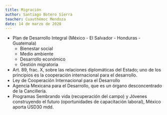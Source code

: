 ```yaml
---
title: Migración
author: Santiago Botero Sierra
teacher: Cuauthémoc Mendoza
date: 14 de marzo de 2020
---
```


+ Plan de Desarrollo Integral (México - El Salvador - Honduras - Guatemala)
    - Bienestar social
    - Medio ambiente
    - Desarrollo económico
    - Gestión migratoria
+ Art. 89, frac. X, sobre las relaciones diplomáticas del Estado; uno de los
    principios es la cooperación internacional para el desarrollo.
+ Ley de Cooperación Internacional para el Desarrollo
+ Agencia Mexicana para el Desarrollo, que es un órgano desconcentrado de la
    Cancillería.
+ Programas Sembrando vida (recuperación del campo) y Jóvenes construyendo el
    futuro (oportunidades de capacitación laboral), México aporta USD30 mdd.
